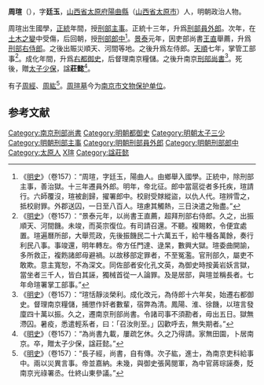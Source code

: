 {{About|明朝官员|同名人物|周瑄 (消歧义)}} 
'''周瑄'''（{{bd|1407年||1484年|catIdx=Z}}），字'''廷玉'''，[[山西省|山西省]][[太原府|太原府]][[陽曲縣|陽曲縣]]（[[山西省|山西省]][[太原市|太原市]]）人，明朝政治人物。

周瑄出生國學，[[正统_(年号)|正統]]年間，授[[刑部|刑部]][[主事|主事]]。正統十三年，升爲[[刑部員外郎|刑部員外郎]]。次年，在[[土木之變|土木之變]]中受傷，后回朝，授[[刑部郎中|刑部郎中]]<ref>《[[明史|明史]]》（卷157）：“周瑄，字廷玉，陽曲人。由鄉舉入國學。正統中，除刑部主事，善治獄。十三年遷員外郎。明年，帝北征。郎中當扈從者多托疾，瑄請行。六師覆沒，瑄被創歸，擢署郎中。校尉受賕縱盜，以仇人代。瑄辨雪之，抵校尉罪。外郡送囚，一日至八百人。瑄慮其觸熱，三日決遣之殆盡。”</ref>。[[景泰_(明朝)|景泰]]元年，因吏部尚書[[王直|王直]]舉薦，升爲[[刑部右侍郎|刑部右侍郎]]。之後出賑災順天、河間等地。之後升爲左侍郎。[[天顺_(明朝)|天順]]七年，掌管工部事<ref>《[[明史|明史]]》（卷157）：“景泰元年，以尚書王直薦，超拜刑部右侍郎。久之，出振順天、河間饑。未竣，而英宗復位。有司請召還。不聽。複賜敕，令便宜處置。瑄遍曆所部，大舉荒政，先後振饑民二十六萬五千，給牛種各萬餘，奏行利民八事。事竣還，明年轉左。帝方任門達、逯杲，數興大獄。瑄委曲開諭，多所救正，複飭諸郎毋避禍。以故移部定罪者，不至冤濫。官刑部久，屬吏不敢欺。意主寬恕，不為深文。同佐部者安化孔文英，為御史時按黃岩妖言獄，當坐者三千人，皆白其誣，獨械首從一人論罪。及是居部，與瑄並稱長者。七年命瑄署掌工部事。”</ref>。成化年間，升爲[[右都御史|右都御史]]，后督理南京糧儲。之後升南京[[刑部尚書|刑部尚書]]<ref>《[[明史|明史]]》（卷157）：“瑄恬靜淡榮利。成化改元，為侍郎十六年矣，始遷右都御史。督理南京糧儲，捕懲作奸者數輩，宿弊為清。鳳陽、淮、徐饑，以瑄言發廩四十萬以振。久之，遷南京刑部尚書。令諸司事不須勘者，毋出五日。獄無滯囚。暑疫，悉遣輕系者，曰：「召汝則至。」囚歡呼去，無失期者。”</ref>。死後，贈[[太子少保|太子少保]]，諡'''莊懿'''<ref>《[[明史|明史]]》（卷157）：“為尚書九載，屢疏乞休。久之乃得請。家無田園，卜居南京。卒，贈太子少保，諡莊懿。”</ref>。

有子[[周經|周經]]、[[周紘|周紘]]<ref>《[[明史|明史]]》（卷157）：“長子經，尚書，自有傳。次子紘，進士，為南京吏科給事中。兩以災異言事。帝並嘉納。未幾，與御史張昺閱軍，為中官蔣琮誣奏，貶南京光祿署丞。仕終山東參議。”</ref>。[[周瑄墓|周瑄墓]]今为[[南京市文物保护单位|南京市文物保护单位]]。

==参考文献==
{{wikisource|明史/卷157}}
{{Reflist}}

{{DEFAULTSORT:Z}}
[[Category:南京刑部尚書|Category:南京刑部尚書]]
[[Category:明朝都御史|Category:明朝都御史]]
[[Category:明朝太子三少|Category:明朝太子三少]]
[[Category:明朝刑部主事|Category:明朝刑部主事]]
[[Category:明朝刑部員外郎|Category:明朝刑部員外郎]]
[[Category:明朝刑部郎中|Category:明朝刑部郎中]]
[[Category:太原人|Category:太原人]]
[[Category:周姓|X瑄]]
[[Category:諡莊懿|Category:諡莊懿]]